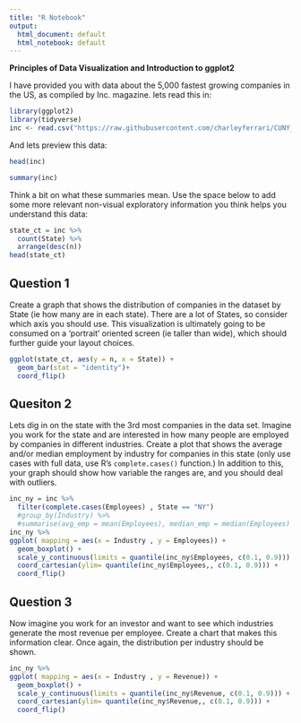 ```yaml
---
title: "R Notebook"
output:
  html_document: default
  html_notebook: default
---
```


**Principles of Data Visualization and Introduction to ggplot2**

I have provided you with data about the 5,000 fastest growing companies in the US, as compiled by Inc. magazine. lets read this in:

```r
library(ggplot2)
library(tidyverse)
inc <- read.csv("https://raw.githubusercontent.com/charleyferrari/CUNY_DATA_608/master/module1/Data/inc5000_data.csv", header= TRUE)

```

And lets preview this data:

```r

head(inc)

```
```r

summary(inc)

```

Think a bit on what these summaries mean. Use the space below to add some more relevant non-visual exploratory information you think helps you understand this data:

```r
state_ct = inc %>%
  count(State) %>%
  arrange(desc(n))
head(state_ct)
```

## Question 1

Create a graph that shows the distribution of companies in the dataset by State (ie how many are in each state). There are a lot of States, so consider which axis you should use. This visualization is ultimately going to be consumed on a 'portrait' oriented screen (ie taller than wide), which should further guide your layout choices.


```r

ggplot(state_ct, aes(y = n, x = State)) + 
  geom_bar(stat = "identity")+
  coord_flip()
```

## Quesiton 2

Lets dig in on the state with the 3rd most companies in the data set. Imagine you work for the state and are interested in how many people are employed by companies in different industries. Create a plot that shows the average and/or median employment by industry for companies in this state (only use cases with full data, use R's `complete.cases()` function.) In addition to this, your graph should show how variable the ranges are, and you should deal with outliers.

```r

inc_ny = inc %>%
  filter(complete.cases(Employees) , State == "NY") 
  #group_by(Industry) %>%
  #summarise(avg_emp = mean(Employees), median_emp = median(Employees) , IQR = IQR(Employees))
inc_ny %>%
ggplot( mapping = aes(x = Industry , y = Employees)) + 
  geom_boxplot() +
  scale_y_continuous(limits = quantile(inc_ny$Employees, c(0.1, 0.9))) +
  coord_cartesian(ylim= quantile(inc_ny$Employees,, c(0.1, 0.9))) +
  coord_flip() 
```

## Question 3

Now imagine you work for an investor and want to see which industries generate the most revenue per employee. Create a chart that makes this information clear. Once again, the distribution per industry should be shown.

```r

inc_ny %>%
ggplot( mapping = aes(x = Industry , y = Revenue)) + 
  geom_boxplot() +
  scale_y_continuous(limits = quantile(inc_ny$Revenue, c(0.1, 0.9))) +
  coord_cartesian(ylim= quantile(inc_ny$Revenue,, c(0.1, 0.9))) +
  coord_flip() 

```


